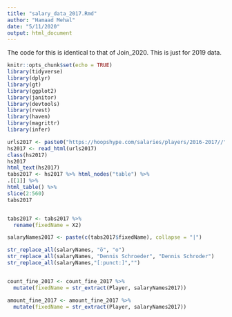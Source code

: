 ```yaml
---
title: "salary_data_2017.Rmd"
author: "Hamaad Mehal"
date: "5/11/2020"
output: html_document
---
```


The code for this is identical to that of Join_2020. This is just for 2019 data.

```r
knitr::opts_chunk$set(echo = TRUE)
library(tidyverse)
library(dplyr)
library(gt)
library(ggplot2)
library(janitor)
library(devtools)
library(rvest)
library(haven)
library(magrittr)
library(infer)
```

```r
urls2017 <- paste0("https://hoopshype.com/salaries/players/2016-2017//") 
hs2017 <- read_html(urls2017)
class(hs2017)
hs2017
html_text(hs2017)
tabs2017 <- hs2017 %>% html_nodes("table") %>%
.[[1]] %>%
html_table() %>%
slice(2:560)
tabs2017


tabs2017 <- tabs2017 %>%
  rename(fixedName = X2)
```



```r


salaryNames2017 <- paste(c(tabs2017$fixedName), collapse = "|")

str_replace_all(salaryNames, "ö", "o")
str_replace_all(salaryNames, "Dennis Schroeder", "Dennis Schroder")
str_replace_all(salaryNames,"[:punct:]","")


count_fine_2017 <- count_fine_2017 %>%
  mutate(fixedName = str_extract(Player, salaryNames2017))

amount_fine_2017 <- amount_fine_2017 %>%
  mutate(fixedName = str_extract(Player, salaryNames2017))
```